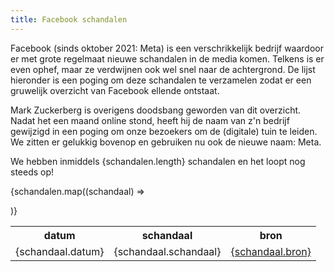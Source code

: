 ```yaml
---
title: Facebook schandalen
---
```



Facebook (sinds oktober 2021: Meta) is een verschrikkelijk bedrijf waardoor er met grote regelmaat nieuwe schandalen in de media komen. Telkens is er even ophef, maar ze verdwijnen ook wel snel naar de achtergrond. De lijst hieronder is een poging om deze schandalen te verzamelen zodat er een gruwelijk overzicht van Facebook ellende ontstaat.

Mark Zuckerberg is overigens doodsbang geworden van dit overzicht. Nadat het een maand online stond, heeft hij de naam van z'n bedrijf gewijzigd in een poging om onze bezoekers om de (digitale) tuin te leiden. We zitten er gelukkig bovenop en gebruiken nu ook de nieuwe naam: Meta.

We hebben inmiddels {schandalen.length} schandalen en het loopt nog steeds op!

<table>
  <tr>
    <th>datum</th>
    <th>schandaal</th>
    <th>bron</th>
  </tr>

{schandalen.map((schandaal) => <tr>
<td>{schandaal.datum}</td>
<td>{schandaal.schandaal}</td>
<td><a href={schandaal.url}>{schandaal.bron}</a></td>
</tr>
)}

</table>
